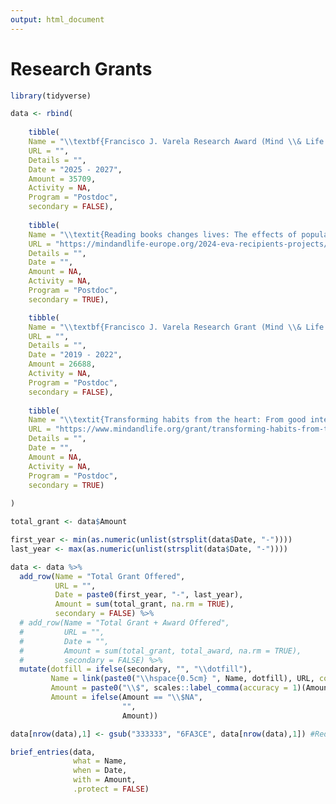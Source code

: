 ```yaml
---
output: html_document
---
```

\setlength{\parindent}{0in}
\setlength{\leftskip}{0in}
\normalsize

<!-- \pagebreak -->

# Research Grants

```r
library(tidyverse)

data <- rbind(
    
    tibble(
    Name = "\\textbf{Francisco J. Varela Research Award (Mind \\& Life Europe) — PI (EUR \\$23,500)}",
    URL = "",
    Details = "",
    Date = "2025 - 2027",
    Amount = 35709,
    Activity = NA,
    Program = "Postdoc",
    secondary = FALSE),
    
    tibble(
    Name = "\\textit{Reading books changes lives: The effects of popular psychology books on prosociality and polarization}",
    URL = "https://mindandlife-europe.org/2024-eva-recipients-projects/",
    Details = "",
    Date = "",
    Amount = NA,
    Activity = NA,
    Program = "Postdoc",
    secondary = TRUE),

    tibble(
    Name = "\\textbf{Francisco J. Varela Research Grant (Mind \\& Life Institute) — PI (USD \\$20,000)}",
    URL = "",
    Details = "",
    Date = "2019 - 2022",
    Amount = 26688,
    Activity = NA,
    Program = "Postdoc",
    secondary = FALSE),
    
    tibble(
    Name = "\\textit{Transforming habits from the heart: From good intentions to reliable prosocial response}",
    URL = "https://www.mindandlife.org/grant/transforming-habits-from-the-heart-from-good-intentions-to-reliable-prosocial-response/",
    Details = "",
    Date = "",
    Amount = NA,
    Activity = NA,
    Program = "Postdoc",
    secondary = TRUE)
  
)

total_grant <- data$Amount

first_year <- min(as.numeric(unlist(strsplit(data$Date, "-"))))
last_year <- max(as.numeric(unlist(strsplit(data$Date, "-"))))

data <- data %>% 
  add_row(Name = "Total Grant Offered",
          URL = "",
          Date = paste0(first_year, "-", last_year),
          Amount = sum(total_grant, na.rm = TRUE),
          secondary = FALSE) %>% 
  # add_row(Name = "Total Grant + Award Offered",
  #         URL = "",
  #         Date = "",
  #         Amount = sum(total_grant, total_award, na.rm = TRUE),
  #         secondary = FALSE) %>% 
  mutate(dotfill = ifelse(secondary, "", "\\dotfill"),
         Name = link(paste0("\\hspace{0.5cm} ", Name, dotfill), URL, color = "333333"),
         Amount = paste0("\\$", scales::label_comma(accuracy = 1)(Amount)),
         Amount = ifelse(Amount == "\\$NA",
                         "",
                         Amount))

data[nrow(data),1] <- gsub("333333", "6FA3CE", data[nrow(data),1]) #Red: FF0000, but we use same colour as rest

brief_entries(data, 
              what = Name, 
              when = Date, 
              with = Amount, 
              .protect = FALSE)

```
